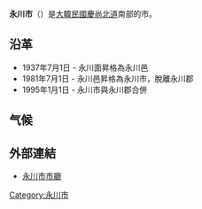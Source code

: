 {{Otheruses|永川區|subject=大韓民國慶尚北道南部的市|other=原四川省永川市，现重慶市永川區}}
{{Unreferenced|time=2020-04-14T23:28:29+00:00}}
{{Infobox Settlement
| name                    = 永川市
| native_name_lang        = 韓語
| translit_lang1          = [[韓語|韓語]] 
| settlement_type         = [[韩国行政区划|自治市]]
| translit_lang1_type1    = [[諺文|諺文]]
| translit_lang1_info1    = 영천시
| translit_lang1_type2    = [[朝鮮漢字|漢字]]
| translit_lang1_info2    = 永川市
| translit_lang1_type3    = {{nowrap|[[文化观光部2000年式|文化观光部2000年式]]}}
| translit_lang1_info3    = Yeongcheon-si
| translit_lang1_type4    = {{nowrap|[[馬科恩-賴肖爾表記法|馬科恩-賴肖爾表記法]]}}
| translit_lang1_info4    = Yŏngch'ŏn-si
| image_skyline           = Yeongcheoncityhall.jpg
| image_caption           = 永川市廳
| image_flag              = Flag of Yeongcheon.svg
| image_map               = North Gyeongsang-Yeongcheon.svg
| map_caption             = 永川市在韓國及慶尚北道的位置
| subdivision_type        = 國家
| subdivision_name        = {{ROK}}
| subdivision_type1       = [[朝鮮地區|地區]]
| subdivision_name1       = [[嶺南地方|嶺南地方]]
| subdivision_type2       = 省份
| subdivision_name2       = [[慶尚北道|慶尚北道]]
| parts_type              = 1邑、10[[面_(行政區劃)|面]]、5[[行政洞|行政洞]]、30[[法定洞|法定洞]]
| population_blank1_title = 方言
| population_blank1       = [[慶尚方言|慶尚方言]]
| area_total_km2          = 920.29
| population_total        = 101,888
| population_density_km2  = auto
| population_as_of        = 2021年
| governing_body          = 永川市政府
| leader_title            = 市長
| leader_name             = {{link-ko|崔圻文|최기문 (1952년)}}
| leader_party            = {{NONP}}
| leader_title1           = 國會議員
| leader_name1            = {{link-ko|李晩熙|이만희 (정치인)}}（{{PPP}}）
| blank_name              = 市樹
| blank_info              = [[銀杏|銀杏]]
| blank1_name             = 市花
| blank1_info             = [[薔薇|薔薇]]
| blank2_name             = 市鳥
| blank2_info             = [[鳩鴿科|鳩鴿]]
}}

'''永川市'''（{{kor|諺=영천시|漢=永川市|羅=Yeongcheon si|f=y}}）是[[大韓民國|大韓民國]][[慶尚北道|慶尚北道]]南部的市。

== 沿革 ==
* 1937年7月1日 - 永川面昇格為永川邑
* 1981年7月1日 - 永川邑昇格為永川市，脫離永川郡
* 1995年1月1日 - 永川市與永川郡合併

== 气候 ==
{{Weather box
|location = 慶北永川 (1991−2020)
|metric first = Y
|single line = Y
|Jan high C = 5.0
|Feb high C = 7.7
|Mar high C = 12.8
|Apr high C = 19.8
|May high C = 24.5
|Jun high C = 27.3
|Jul high C = 29.5
|Aug high C = 30.3
|Sep high C = 26.0
|Oct high C = 21.4
|Nov high C = 14.2
|Dec high C = 7.6
|year high C = 18.8
|Jan mean C = 0.8
|Feb mean C = 1.2
|Mar mean C = 6.0
|Apr mean C = 12.5
|May mean C = 17.3
|Jun mean C = 21.3
|Jul mean C = 24.6
|Aug mean C = 25.1
|Sep mean C = 20.0
|Oct mean C = 13.7
|Nov mean C = 6.9
|Dec mean C = 1.5
|year mean C = 12.6
|Jan low C = −6.4
|Feb low C = −4.5
|Mar low C = −0.2
|Apr low C = 5.0
|May low C = 10.4
|Jun low C = 15.9
|Jul low C = 20.6
|Aug low C = 21.0
|Sep low C = 15.1
|Oct low C = 7.4
|Nov low C = 0.7
|Dec low C = −4.6
|year low C = 6.9
|Jan precipitation mm = 30.2
|Feb precipitation mm = 37.3
|Mar precipitation mm = 46.9
|Apr precipitation mm = 62.4
|May precipitation mm = 87.2
|Jun precipitation mm = 135.8
|Jul precipitation mm = 224.4
|Aug precipitation mm = 225.3
|Sep precipitation mm = 135.0
|Oct precipitation mm = 50.8
|Nov precipitation mm = 44.8
|Dec precipitation mm = 35.2
|year precipitation mm =
}}

== 外部連結 ==
* [http://cn.yc.go.kr/ 永川市市廳] {{Wayback|url=http://cn.yc.go.kr/ |date=20171223220242 }}

{{慶尚北道行政區劃}}
{{DEFAULTSORT:Yeongcheon-si}}
[[Category:永川市|Category:永川市]]